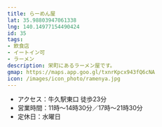 ```yaml
---
title: らーめん屋
lat: 35.98803947061338
lng: 140.14977154490424
id: 35
tags:
- 飲食店
- イートイン可
- ラーメン
description: 栄町にあるラーメン屋です。
gmap: https://maps.app.goo.gl/txnrKpcx943fQ6cNA
icon: /images/icon_photo/ramenya.jpg
---
```


<LinkedImage
  src="/images/photos/ramenya.jpg"
  href="/photo_pages/ramenya"
/>

- アクセス：牛久駅東口 徒歩23分
- 営業時間：11時～14時30分／17時～21時30分
- 定休日：水曜日

